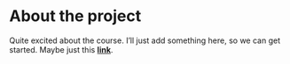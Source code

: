 

# About the project

Quite excited about the course. I'll just add something here, so we can get started. Maybe just this [**link**](https://github.com/harrlind/IODS-project).

